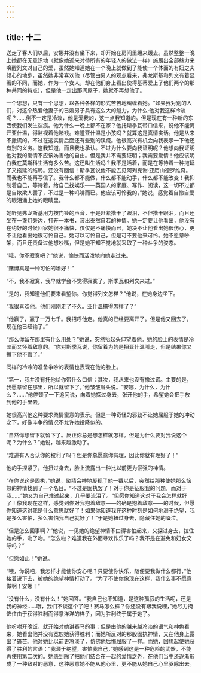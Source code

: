 ```yaml
---
---
---
```

title: 十二
---



送走了客人们以后，安娜并没有坐下来，却开始在房间里踱来踱去。虽然整整一晚上她都在无意识地（就像她近来对待所有的年轻人的做法一样）施展出全部魅力来唤醒列文对自己的爱，虽然她知道她在一个晚上就做到了能使一个体面的有妇之夫倾心的地步，虽然她非常喜欢他（尽管由男人的观点看来，弗龙斯基和列文有着显著的不同，而她，作为一个女人，却在他们身上看出使得基蒂爱上了他们两个的那种共同的特点），但是他一走出那间屋子，她就不再想他了。

一个思想，只有一个思想，以各种各样的形式苦苦地纠缠着她。“如果我对别的人们，对这个热爱他妻子的已婚男子具有这么大的魅力，为什么·他对我这样冷淡呢？……倒不一定是冷淡，他是爱我的，这一点我知道的。但是现在有一种新的东西使我们发生裂痕。他为什么一晚上都不在家？他托斯季瓦带口信来，说他不能离开亚什温，得监视着他赌钱。难道亚什温是小孩吗？就算这是真情实话。他是从来不撒谎的。不过在这实情后面还有些别的蹊跷。他很高兴有机会向我表示一下他还有别的义务。这我知道，而且我也承认。不过为什么要向我证明呢？他想向我证明他对我的爱情不应该妨害他的自由。但是我并不需要证明；我需要爱情！他应该明白我在莫斯科生活有多么苦。这还叫生活吗？我不是活着，而是在等待着一种拖延了又拖延的结局。还没有回信！斯季瓦说他不能去见阿列克谢·亚历山德罗维奇。而我也不能再写信了。我什么都不能做，什么都不能动手，什么都不能改变！我抑制着自己，等待着，给自己找娱乐——英国人的家庭、写作、阅读，这一切不过都是自欺欺人罢了，不过是一种吗啡而已。他应该可怜我的，”她说，感觉着自怜自爱的眼泪涌上她的眼睛里。

她听见弗龙斯基用力按门铃的声音，于是赶紧揩干了眼泪，不但揩干眼泪，而且还坐在一盏灯旁边，打开一本书，装出泰然自若的神情。她一定要让他看出，他没有在约好的时候回家她很不痛快，仅仅是不痛快而已，她决不让他看出她很伤心，更不让他看出她很可怜自己。她可以可怜自己，但是可不要他来可怜。她不愿意吵架，而且还责备过他想吵嘴，但是她不知不觉地就采取了一种斗争的姿态。

“哦，你不寂寞吧？”他说，愉快而活泼地向她走过来。

“赌博真是一种可怕的嗜好！”

“不，我不寂寞，我早就学会不觉得寂寞了。斯季瓦和列文来过。”

“是的，我知道他们要来看望你。你觉得列文怎样？”他说，在她身边坐下。

“我很喜欢他。他们刚刚走了不久。亚什温搞得怎样了？”

“他赢了，赢了一万七千。我招呼他走。他真的已经要离开了。但是他又回去了，现在他已经输了。”

“那么你留在那里有什么用处？”她说，突然抬起头仰望着他。她的脸上的表情是冷淡而又怀着敌意的。“你对斯季瓦说，你留着为的是把亚什温叫走，但是结果你又撇下他不管了。”

同样的冷冷的准备争吵的表情也表现在他的脸上。

“第一，我并没有托他给你带什么口信；其次，我从来也没有撒过谎。主要的是，我愿意留在那里，所以就留下了，”他皱皱眉头说。“安娜，为什么，为什么？……”他停顿了一下追问说，向着她探过身去，张开他的手，希望她会把手放到他的手里去。

她很高兴他这种要求柔情蜜意的表示。但是一种奇怪的邪劲不让她屈服于她的冲动之下，好像斗争的情况不允许她投降似的。

“自然你想留下就留下了。反正你总是想怎样就怎样。但是为什么要对我说这个呢？为什么？”她说，越来越激动了。

“难道有人否认你的权利了吗？但是你总愿意你有理，因此你就有理好了！”

他的手捏紧了，他扭过身去，脸上流露出一种比以前更为倔强的神情。

“在你说这是固执，”她说，聚精会神地凝视了他一番以后，突然给那种使她那么恼怒的神情找到了一个名目。“不过是固执罢了！对于你是征服我的问题，而对于我……”她又为自己难过起来，几乎要流泪了。“但愿你知道这对于我会怎样就好了！像我现在这样，感觉到你对我抱着敌意——的确是抱着敌意——的时候，但愿你知道这对我是什么意思就好了！如果你知道我在这种时刻是如何地濒于绝望，我是多么害怕，多么害怕我自己就好了！”于是她扭过身去，隐藏住她的啜泣。

“但是怎么回事啊？”他说，一见她的绝望神情不由得害怕起来，又探过身去，拉住她的手，吻了吻。“怎么啦？难道我在外面寻欢作乐了吗？我不是在避免和妇女交际吗？”

“但愿如此！”她说。

“喂，你说吧，我怎样才能使你安心呢？只要使你快乐，随便要我做什么都行，”他接着说下去，被她的绝望神情打动了。“为了不使你像现在这样，我什么事不愿意做啊！安娜！”

“没有什么，没有什么！”她回答。“我自己也不知道，是这种孤寂的生活呢，还是我的神经……哦，我们不谈这个了吧！赛马怎么样？你还没有跟我说哩，”她尽力掩饰住由于获得胜利而得意洋洋的样子，因为胜利终于属于她了。

他吩咐开晚饭，就开始对她讲赛马的事；但是由他的越来越冷淡的语气和神色看来，她看出他并没有宽恕她获得胜利；而她所反对的那股固执神情，又在他身上露出了锋芒。他对她比以前更冷淡了，仿佛他后悔屈服了一样。而她，回想起使她获得了胜利的言语：“我濒于绝望，害怕我自己，”她感到这是一种危险的武器，不能再使用第二次的。她感到除了把他们结合在一起的爱情之外，在他们当中还逐渐形成了一种敌对的恶意，这种恶意她不能从他心里，更不能从她自己心里驱除出去。